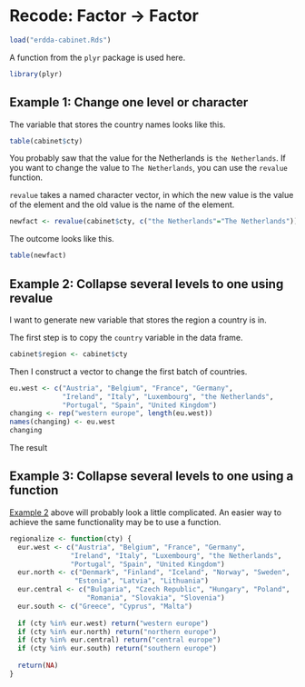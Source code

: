 # Recode: Factor → Factor

```r
load("erdda-cabinet.Rds")
```

A function from the `plyr` package is used here.

```r
library(plyr)
```

## Example 1: Change one level or character

The variable that stores the country names looks like this.

```r
table(cabinet$cty)
```

You probably saw that the value for the Netherlands is `the Netherlands`.
If you want to change the value to `The Netherlands`, you can use the 
`revalue` function.

`revalue` takes a named character vector, in which the new value is the 
value of the element and the old value is the name of the element.


```r
newfact <- revalue(cabinet$cty, c("the Netherlands"="The Netherlands"))
```

The outcome looks like this.

```r
table(newfact)
```


## Example 2: Collapse several levels to one using revalue

I want to generate new variable that stores the region a country is in.

The first step is to copy the `country` variable in the data frame.

```r
cabinet$region <- cabinet$cty
```

Then I construct a vector to change the first batch of countries.

```r
eu.west <- c("Austria", "Belgium", "France", "Germany", 
             "Ireland", "Italy", "Luxembourg", "the Netherlands", 
             "Portugal", "Spain", "United Kingdom")
changing <- rep("western europe", length(eu.west))
names(changing) <- eu.west
changing
```

The result 

## Example 3: Collapse several levels to one using a function

[Example 2](#example2) above will probably look a little complicated. An
easier way to achieve the same functionality may be to use a function.

```r
regionalize <- function(cty) {
  eur.west <- c("Austria", "Belgium", "France", "Germany", 
               "Ireland", "Italy", "Luxembourg", "the Netherlands", 
               "Portugal", "Spain", "United Kingdom")
  eur.north <- c("Denmark", "Finland", "Iceland", "Norway", "Sweden",
                "Estonia", "Latvia", "Lithuania")
  eur.central <- c("Bulgaria", "Czech Republic", "Hungary", "Poland", 
                   "Romania", "Slovakia", "Slovenia")
  eur.south <- c("Greece", "Cyprus", "Malta")
  
  if (cty %in% eur.west) return("western europe")
  if (cty %in% eur.north) return("northern europe")
  if (cty %in% eur.central) return("central europe")
  if (cty %in% eur.south) return("southern europe")
  
  return(NA)
}
```

